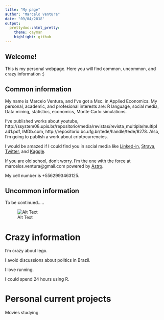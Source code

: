 ```yaml
---
title: "My page"
author: "Marcelo Ventura"
date: "09/04/2018"
output:
  prettydoc::html_pretty:
    theme: cayman
    highlight: github
---
```



## Welcome!

This is my personal webpage. Here you will find common, uncommon, and crazy information :)

## Common information

My name is Marcelo Ventura, and I've got a Msc. in Applied Economics. My personal, academic, and profesional interests are: R language, social media, Data mining, statistics, economics, Monte Carlo simulations. 

I've published works about youtube, http://ssystem08.upis.br/repositorio/media/revistas/revista_multipla/multipla41.pdf, IMDb.com, http://repositorio.bc.ufg.br/tede/handle/tede/8278. Also, I'm going to publish a work about criptocurrencies. 

I would be amazed if I could find you in social media like [Linked-in]( https://www.linkedin.com/in/marcelo-ventura-8542a9a6/), [Strava]( https://www.strava.com/athletes/19622799), [Twitter]( https://www.twitter.com/marcelosventura), and [Kaggle]( https://www.kaggle.com/marceloventura).

If you are old school, don't worry. I'm the one with the force at marcelos.ventura@gmail.com powered by [Astro](www.helloastro.com).

My cell number is +5562993463125.

## Uncommon information

To be continued.....

![Alt Text](https://media.giphy.com/media/xT5LMWNOjGqJzUfyve/giphy.gif)

# Crazy information

I'm crazy about lego. 

I avoid discussions about politics in Brazil.

I love running.

I could spend 24 hours using R.

# Personal current projects

Movies studying.